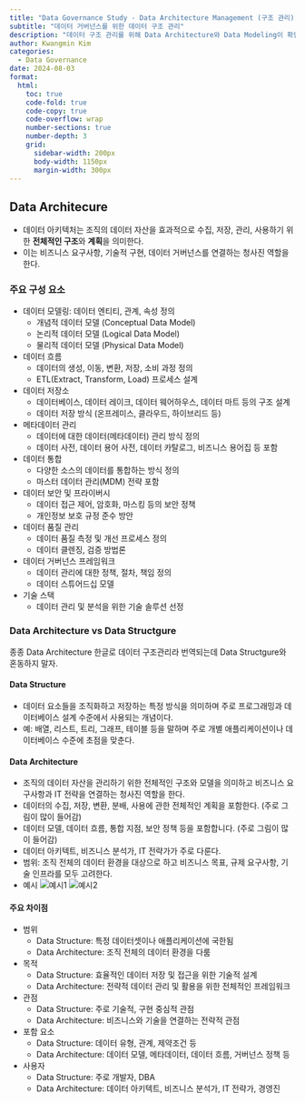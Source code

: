 ```yaml
---
title: "Data Governance Study - Data Architecture Management (구조 관리)"
subtitle: "데이터 거버넌스를 위한 데이터 구조 관리"
description: "데이터 구조 관리를 위해 Data Architecture와 Data Modeling이 확립되어야 한다."
author: Kwangmin Kim
categories:
  - Data Governance
date: 2024-08-03
format: 
  html:
    toc: true  
    code-fold: true
    code-copy: true
    code-overflow: wrap
    number-sections: true
    number-depth: 3
    grid:
      sidebar-width: 200px
      body-width: 1150px
      margin-width: 300px
---
```


## Data Architecure

* 데이터 아키텍처는 조직의 데이터 자산을 효과적으로 수집, 저장, 관리, 사용하기 위한 **전체적인 구조**와 **계획**을 의미한다. 
* 이는 비즈니스 요구사항, 기술적 구현, 데이터 거버넌스를 연결하는 청사진 역할을 한다.

### 주요 구성 요소

* 데이터 모델링: 데이터 엔티티, 관계, 속성 정의
  * 개념적 데이터 모델 (Conceptual Data Model)
  * 논리적 데이터 모델 (Logical Data Model)
  * 물리적 데이터 모델 (Physical Data Model) 
* 데이터 흐름
  * 데이터의 생성, 이동, 변환, 저장, 소비 과정 정의
  * ETL(Extract, Transform, Load) 프로세스 설계
* 데이터 저장소
  * 데이터베이스, 데이터 레이크, 데이터 웨어하우스, 데이터 마트 등의 구조 설계
  * 데이터 저장 방식 (온프레미스, 클라우드, 하이브리드 등)
* 메타데이터 관리
  * 데이터에 대한 데이터(메타데이터) 관리 방식 정의
  * 데이터 사전, 데이터 용어 사전, 데이터 카탈로그, 비즈니스 용어집 등 포함
* 데이터 통합
  * 다양한 소스의 데이터를 통합하는 방식 정의
  * 마스터 데이터 관리(MDM) 전략 포함
* 데이터 보안 및 프라이버시
  * 데이터 접근 제어, 암호화, 마스킹 등의 보안 정책
  * 개인정보 보호 규정 준수 방안
* 데이터 품질 관리
  * 데이터 품질 측정 및 개선 프로세스 정의
  * 데이터 클렌징, 검증 방법론
* 데이터 거버넌스 프레임워크
  * 데이터 관리에 대한 정책, 절차, 책임 정의
  * 데이터 스튜어드십 모델
* 기술 스택
  * 데이터 관리 및 분석을 위한 기술 솔루션 선정

### Data Architecture vs Data Structgure

종종 Data Architecture 한글로 데이터 구조관리라 번역되는데 Data Structgure와 혼동하지 말자.

#### Data Structure

* 데이터 요소들을 조직화하고 저장하는 특정 방식을 의미하며 주로 프로그래밍과 데이터베이스 설계 수준에서 사용되는 개념이다.
* 예: 배열, 리스트, 트리, 그래프, 테이블 등을 말하며 주로 개별 애플리케이션이나 데이터베이스 수준에 초점을 맞춘다.

#### Data Architecture

* 조직의 데이터 자산을 관리하기 위한 전체적인 구조와 모델을 의미하고 비즈니스 요구사항과 IT 전략을 연결하는 청사진 역할을 한다.
* 데이터의 수집, 저장, 변환, 분배, 사용에 관한 전체적인 계획을 포함한다. (주로 그림이 많이 들어감)
* 데이터 모델, 데이터 흐름, 통합 지점, 보안 정책 등을 포함합니다. (주로 그림이 많이 들어감)
* 데이터 아키텍트, 비즈니스 분석가, IT 전략가가 주로 다룬다.
* 범위: 조직 전체의 데이터 환경을 대상으로 하고 비즈니스 목표, 규제 요구사항, 기술 인프라를 모두 고려한다.
* 예시
![예시1](../../../../images/governance/architecture_example1.PNG)
![예시2](../../../../images/governance/architecture_example2.PNG)

#### 주요 차이점

* 범위
  * Data Structure: 특정 데이터셋이나 애플리케이션에 국한됨
  * Data Architecture: 조직 전체의 데이터 환경을 다룸
* 목적
  * Data Structure: 효율적인 데이터 저장 및 접근을 위한 기술적 설계
  * Data Architecture: 전략적 데이터 관리 및 활용을 위한 전체적인 프레임워크
* 관점
  * Data Structure: 주로 기술적, 구현 중심적 관점
  * Data Architecture: 비즈니스와 기술을 연결하는 전략적 관점
* 포함 요소
  * Data Structure: 데이터 유형, 관계, 제약조건 등
  * Data Architecture: 데이터 모델, 메타데이터, 데이터 흐름, 거버넌스 정책 등
* 사용자
  * Data Structure: 주로 개발자, DBA
  * Data Architecture: 데이터 아키텍트, 비즈니스 분석가, IT 전략가, 경영진


